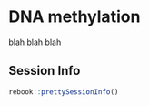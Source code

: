 # DNA methylation {#wf-dnam}

blah blah blah


## Session Info {-}

```r
rebook::prettySessionInfo()
```